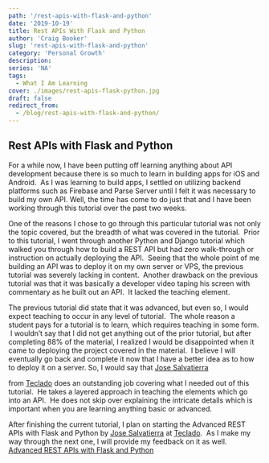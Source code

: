 ```yaml
---
path: '/rest-apis-with-flask-and-python'
date: '2019-10-19'
title: Rest APIs With Flask and Python
author: 'Craig Booker'
slug: 'rest-apis-with-flask-and-python'
category: 'Personal Growth'
description:
series: 'NA'
tags:
  - What I Am Learning
cover: ./images/rest-apis-flask-python.jpg
draft: false
redirect_from:
  - /blog/rest-apis-with-flask-and-python/
---
```


## Rest APIs with Flask and Python

For a while now, I have been putting off learning anything about API development because there is so much to learn in building apps for iOS and Android.  As I was learning to build apps, I settled on utilizing backend platforms such as Firebase and Parse Server until I felt it was necessary to build my own API. Well, the time has come to do just that and I have been working through this tutorial over the past two weeks.

One of the reasons I chose to go through this particular tutorial was not only the topic covered, but the breadth of what was covered in the tutorial.  Prior to this tutorial, I went through another Python and Django tutorial which walked you through how to build a REST API but had zero walk-through or instruction on actually deploying the API.  Seeing that the whole point of me building an API was to deploy it on my own server or VPS, the previous tutorial was severely lacking in content.  Another drawback on the previous tutorial was that it was basically a developer video taping his screen with commentary as he built out an API.  It lacked the teaching element.

The previous tutorial did state that it was advanced, but even so, I would expect teaching to occur in any level of tutorial.  The whole reason a student pays for a tutorial is to learn, which requires teaching in some form.  I wouldn’t say that I did not get anything out of the prior tutorial, but after completing 88% of the material, I realized I would be disappointed when it came to deploying the project covered in the material.  I believe I will eventually go back and complete it now that I have a better idea as to how to deploy it on a server. So, I would say that [Jose Salvatierra](https://blog.tecladocode.com/author/jose/)

from [Teclado](https://www.udemy.com/user/teclado-4/) does an outstanding job covering what I needed out of this tutorial.  He takes a layered approach in teaching the elements which go into an API.  He does not skip over explaining the intricate details which is important when you are learning anything basic or advanced.</p><p>After finishing the current tutorial, I plan on starting the Advanced REST APIs with Flask and Python by [Jose Salvatierra](https://blog.tecladocode.com/author/jose/) at [Teclado](https://www.udemy.com/user/teclado-4/).  As I make my way through the next one, I will provide my feedback on it as well.
[Advanced REST APIs with Flask and Python](https://www.udemy.com/share/10220iAkUfeV1VQw==)
